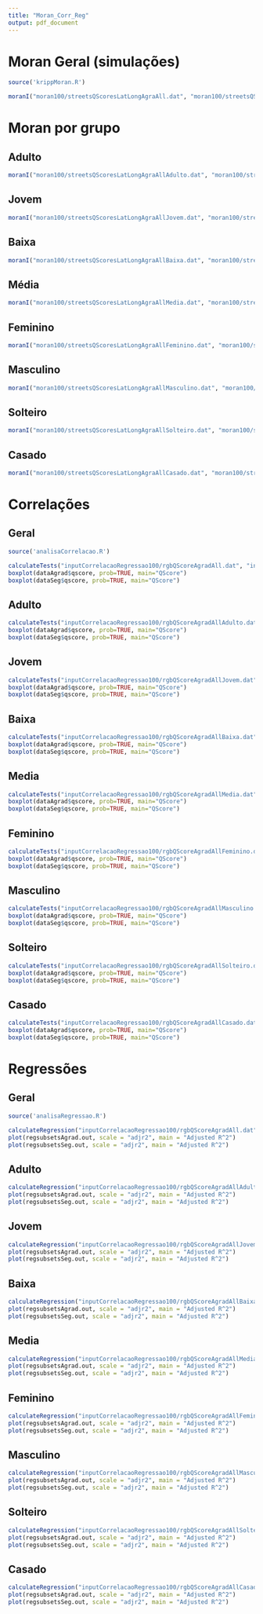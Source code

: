 ```yaml
---
title: "Moran_Corr_Reg"
output: pdf_document
---
```

# Moran Geral (simulações)

```r
source('krippMoran.R')

moranI("moran100/streetsQScoresLatLongAgraAll.dat", "moran100/streetsQScoresLatLongSegAll.dat")
```

# Moran por grupo

## Adulto
```r
moranI("moran100/streetsQScoresLatLongAgraAllAdulto.dat", "moran100/streetsQScoresLatLongSegAllAdulto.dat")
```

## Jovem
```r
moranI("moran100/streetsQScoresLatLongAgraAllJovem.dat", "moran100/streetsQScoresLatLongSegAllJovem.dat")
```

## Baixa
```r
moranI("moran100/streetsQScoresLatLongAgraAllBaixa.dat", "moran100/streetsQScoresLatLongSegAllBaixa.dat")
```

## Média
```r
moranI("moran100/streetsQScoresLatLongAgraAllMedia.dat", "moran100/streetsQScoresLatLongSegAllMedia.dat")
```

## Feminino
```r
moranI("moran100/streetsQScoresLatLongAgraAllFeminino.dat", "moran100/streetsQScoresLatLongSegAllFeminino.dat")
```

## Masculino
```r
moranI("moran100/streetsQScoresLatLongAgraAllMasculino.dat", "moran100/streetsQScoresLatLongSegAllMasculino.dat")
```

## Solteiro
```r
moranI("moran100/streetsQScoresLatLongAgraAllSolteiro.dat", "moran100/streetsQScoresLatLongSegAllCasado.dat")
```

## Casado
```r
moranI("moran100/streetsQScoresLatLongAgraAllCasado.dat", "moran100/streetsQScoresLatLongSegAllCasado.dat")
```

# Correlações

## Geral

```r
source('analisaCorrelacao.R')

calculateTests("inputCorrelacaoRegressao100/rgbQScoreAgradAll.dat", "inputCorrelacaoRegressao100/rgbQScoreSegAll.dat", shouldPlot=TRUE)
boxplot(dataAgrad$qscore, prob=TRUE, main="QScore")
boxplot(dataSeg$qscore, prob=TRUE, main="QScore")
```

## Adulto

```r
calculateTests("inputCorrelacaoRegressao100/rgbQScoreAgradAllAdulto.dat", "inputCorrelacaoRegressao100/rgbQScoreSegAllAdulto.dat", shouldPlot=TRUE)
boxplot(dataAgrad$qscore, prob=TRUE, main="QScore")
boxplot(dataSeg$qscore, prob=TRUE, main="QScore")
```

## Jovem

```r
calculateTests("inputCorrelacaoRegressao100/rgbQScoreAgradAllJovem.dat", "inputCorrelacaoRegressao100/rgbQScoreSegAllJovem.dat", shouldPlot=TRUE)
boxplot(dataAgrad$qscore, prob=TRUE, main="QScore")
boxplot(dataSeg$qscore, prob=TRUE, main="QScore")
```

## Baixa

```r
calculateTests("inputCorrelacaoRegressao100/rgbQScoreAgradAllBaixa.dat", "inputCorrelacaoRegressao100/rgbQScoreSegAllBaixa.dat", shouldPlot=TRUE)
boxplot(dataAgrad$qscore, prob=TRUE, main="QScore")
boxplot(dataSeg$qscore, prob=TRUE, main="QScore")
```

## Media

```r
calculateTests("inputCorrelacaoRegressao100/rgbQScoreAgradAllMedia.dat", "inputCorrelacaoRegressao100/rgbQScoreSegAllMedia.dat", shouldPlot=TRUE)
boxplot(dataAgrad$qscore, prob=TRUE, main="QScore")
boxplot(dataSeg$qscore, prob=TRUE, main="QScore")
```

## Feminino

```r
calculateTests("inputCorrelacaoRegressao100/rgbQScoreAgradAllFeminino.dat", "inputCorrelacaoRegressao100/rgbQScoreSegAllFeminino.dat", shouldPlot=TRUE)
boxplot(dataAgrad$qscore, prob=TRUE, main="QScore")
boxplot(dataSeg$qscore, prob=TRUE, main="QScore")
```

## Masculino

```r
calculateTests("inputCorrelacaoRegressao100/rgbQScoreAgradAllMasculino.dat", "inputCorrelacaoRegressao100/rgbQScoreSegAllMasculino.dat", shouldPlot=TRUE)
boxplot(dataAgrad$qscore, prob=TRUE, main="QScore")
boxplot(dataSeg$qscore, prob=TRUE, main="QScore")
```

## Solteiro

```r
calculateTests("inputCorrelacaoRegressao100/rgbQScoreAgradAllSolteiro.dat", "inputCorrelacaoRegressao100/rgbQScoreSegAllSolteiro.dat", shouldPlot=TRUE)
boxplot(dataAgrad$qscore, prob=TRUE, main="QScore")
boxplot(dataSeg$qscore, prob=TRUE, main="QScore")
```

## Casado

```r
calculateTests("inputCorrelacaoRegressao100/rgbQScoreAgradAllCasado.dat", "inputCorrelacaoRegressao100/rgbQScoreSegAllCasado.dat", shouldPlot=TRUE)
boxplot(dataAgrad$qscore, prob=TRUE, main="QScore")
boxplot(dataSeg$qscore, prob=TRUE, main="QScore")
```

# Regressões

## Geral

```r
source('analisaRegressao.R')

calculateRegression("inputCorrelacaoRegressao100/rgbQScoreAgradAll.dat", "inputCorrelacaoRegressao100/rgbQScoreSegAll.dat", shouldPlot=TRUE)
plot(regsubsetsAgrad.out, scale = "adjr2", main = "Adjusted R^2")
plot(regsubsetsSeg.out, scale = "adjr2", main = "Adjusted R^2")
```

## Adulto

```r
calculateRegression("inputCorrelacaoRegressao100/rgbQScoreAgradAllAdulto.dat", "inputCorrelacaoRegressao100/rgbQScoreSegAllAdulto.dat", shouldPlot=TRUE)
plot(regsubsetsAgrad.out, scale = "adjr2", main = "Adjusted R^2")
plot(regsubsetsSeg.out, scale = "adjr2", main = "Adjusted R^2")
```

## Jovem

```r
calculateRegression("inputCorrelacaoRegressao100/rgbQScoreAgradAllJovem.dat", "inputCorrelacaoRegressao100/rgbQScoreSegAllJovem.dat", shouldPlot=TRUE)
plot(regsubsetsAgrad.out, scale = "adjr2", main = "Adjusted R^2")
plot(regsubsetsSeg.out, scale = "adjr2", main = "Adjusted R^2")
```

## Baixa

```r
calculateRegression("inputCorrelacaoRegressao100/rgbQScoreAgradAllBaixa.dat", "inputCorrelacaoRegressao100/rgbQScoreSegAllBaixa.dat", shouldPlot=TRUE)
plot(regsubsetsAgrad.out, scale = "adjr2", main = "Adjusted R^2")
plot(regsubsetsSeg.out, scale = "adjr2", main = "Adjusted R^2")
```

## Media

```r
calculateRegression("inputCorrelacaoRegressao100/rgbQScoreAgradAllMedia.dat", "inputCorrelacaoRegressao100/rgbQScoreSegAllMedia.dat", shouldPlot=TRUE)
plot(regsubsetsAgrad.out, scale = "adjr2", main = "Adjusted R^2")
plot(regsubsetsSeg.out, scale = "adjr2", main = "Adjusted R^2")
```

## Feminino

```r
calculateRegression("inputCorrelacaoRegressao100/rgbQScoreAgradAllFeminino.dat", "inputCorrelacaoRegressao100/rgbQScoreSegAllFeminino.dat", shouldPlot=TRUE)
plot(regsubsetsAgrad.out, scale = "adjr2", main = "Adjusted R^2")
plot(regsubsetsSeg.out, scale = "adjr2", main = "Adjusted R^2")
```

## Masculino

```r
calculateRegression("inputCorrelacaoRegressao100/rgbQScoreAgradAllMasculino.dat", "inputCorrelacaoRegressao100/rgbQScoreSegAllMasculino.dat", shouldPlot=TRUE)
plot(regsubsetsAgrad.out, scale = "adjr2", main = "Adjusted R^2")
plot(regsubsetsSeg.out, scale = "adjr2", main = "Adjusted R^2")
```

## Solteiro

```r
calculateRegression("inputCorrelacaoRegressao100/rgbQScoreAgradAllSolteiro.dat", "inputCorrelacaoRegressao100/rgbQScoreSegAllSolteiro.dat", shouldPlot=TRUE)
plot(regsubsetsAgrad.out, scale = "adjr2", main = "Adjusted R^2")
plot(regsubsetsSeg.out, scale = "adjr2", main = "Adjusted R^2")
```

## Casado

```r
calculateRegression("inputCorrelacaoRegressao100/rgbQScoreAgradAllCasado.dat", "inputCorrelacaoRegressao100/rgbQScoreSegAllCasado.dat", shouldPlot=TRUE)
plot(regsubsetsAgrad.out, scale = "adjr2", main = "Adjusted R^2")
plot(regsubsetsSeg.out, scale = "adjr2", main = "Adjusted R^2")
```
